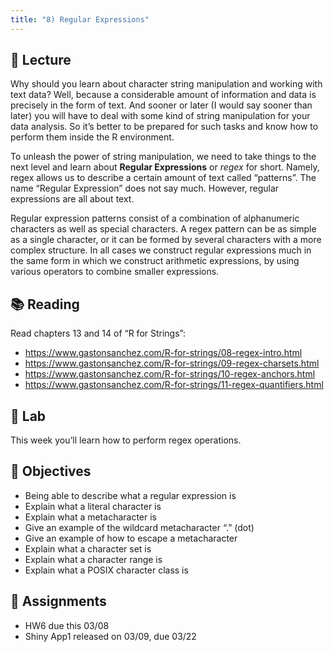 ```yaml
---
title: "8) Regular Expressions"
---
```



## 📖 Lecture

Why should you learn about character string manipulation and working with text data? Well, because a considerable amount of information and data is precisely in the form of text. And sooner or later (I would say sooner than later) you will have to deal with some kind of string manipulation for your data analysis. So it's better to be prepared for such tasks and know how to perform them inside the R environment.

To unleash the power of string manipulation, we need to take things to the next level and learn about __Regular Expressions__ or _regex_ for short. Namely, regex allows us to describe a certain amount of text called "patterns". The name "Regular Expression" does not say much. However, regular expressions are all about text.

Regular expression patterns consist of a combination of alphanumeric characters as well as special characters. A regex pattern can be as simple as a single character, or it can be formed by several characters with a more complex structure. In all cases we construct regular expressions much in the same form in which we construct arithmetic expressions, by using various operators to combine smaller expressions.



## 📚 Reading

Read chapters 13 and 14 of "R for Strings":

- <a href="https://www.gastonsanchez.com/R-for-strings/08-regex-intro.html" target="_blank">https://www.gastonsanchez.com/R-for-strings/08-regex-intro.html</a>
- <a href="https://www.gastonsanchez.com/R-for-strings/09-regex-charsets.html" target="_blank">https://www.gastonsanchez.com/R-for-strings/09-regex-charsets.html</a>
- <a href="https://www.gastonsanchez.com/R-for-strings/10-regex-anchors.html" target="_blank">https://www.gastonsanchez.com/R-for-strings/10-regex-anchors.html</a>
- <a href="https://www.gastonsanchez.com/R-for-strings/11-regex-quantifiers.html" target="_blank">https://www.gastonsanchez.com/R-for-strings/11-regex-quantifiers.html</a>



## 🔬 Lab

This week you'll learn how to perform regex operations.

 

## 🎯 Objectives

- Being able to describe what a regular expression is
- Explain what a literal character is
- Explain what a metacharacter is
- Give an example of the wildcard metacharacter "." (dot)
- Give an example of how to escape a metacharacter
- Explain what a character set is
- Explain what a character range is
- Explain what a POSIX character class is



## 🔔 Assignments

- HW6 due this 03/08
- Shiny App1 released on 03/09, due 03/22

